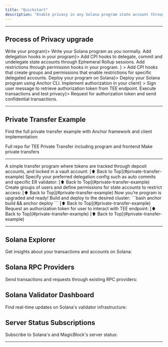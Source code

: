 ```yaml
---
title: "Quickstart"
description: "Enable privacy in any Solana program state account through MagicBlock's ER and Trusted Execution Environment on Intel TDX."
---
```




---

## Process of Privacy upgrade

<Steps>
  <Step title={<a href="#1-write-program">Write your program</a>}>
    Write your Solana program as you normally.
  </Step>
  <Step title={<a href="#2-delegate">Add delegation hooks in your program</a>}>
    Add CPI hooks to delegate, commit and undelegate state accounts through
    Ephemeral Rollup sessions.
  </Step>
  <Step
    title={
      <a href="#3-restrict">
        Add restrictions through permission hooks in your program.
      </a>
    }
  >
    Add CPI hooks that create groups and permissions that enable restrictions
    for specific delegated accounts.
  </Step>
  <Step title={<a href="#4-deploy">Deploy your program on Solana</a>}>
    Deploy your Solana program using Anchor CLI.
  </Step>
  <Step
    title={<a href="#5-authorize">Implement authorization in your client</a>}
  >
    Sign user message to retrieve authorization token from TEE endpoint.
  </Step>
  <Step title={<a href="#6-test">Execute transactions and test privacy</a>}>
    Request for authorization token and send confidential transactions.
  </Step>
</Steps>

---

## Private Transfer Example

<Software />

Find the full private transfer example with Anchor framework and client implementation:

<CardGroup cols={2}>
  <Card
    title="Private Transfer Repo"
    icon="github"
    href="https://github.com/magicblock-labs/private-payments-demo"
    iconType="duotone"
  >
    Full repo for TEE Private Transfer including program and frontend
  </Card>
  <Card
    title="Private Transfer dApp"
    icon="shield-check"
    href="https://private-payments.magicblock.app"
    iconType="duotone"
  >
    Make private transfers
  </Card>
</CardGroup>

---

<Tabs>
    <Tab title="1. Write program">
        A simple transfer program where tokens are tracked through deposit accounts, and locked in a vault account:
        <WriteProgramCode />
        [⬆️ Back to Top](#private-transfer-example)
    </Tab>
    <Tab title="2. Delegate">
        <DelegationInfo />
        Specify your preferred delegation config such as auto commits and specific ER validator:
        <Validators />
        <DelegateCode />
        [⬆️ Back to Top](#private-transfer-example)
    </Tab>
    <Tab title="3. Restrict">
        Create groups of users and define permissions for state accounts to restrict access:
        <RestrictCode />
        [⬆️ Back to Top](#private-transfer-example)
    </Tab>
    <Tab title="4. Deploy">
        Now you’re program is upgraded and ready! Build and deploy to the desired cluster:
        ```bash
          anchor build && anchor deploy
        ```
        [⬆️ Back to Top](#private-transfer-example)
    </Tab>
    <Tab title="5. Authorize">
        Request an authorization token for user to interact with TEE endpoint:
        <AuthorizeCode />
        [⬆️ Back to Top](#private-transfer-example)
    </Tab>
    <Tab title="6. Test">
        <Construction />
        [⬆️ Back to Top](#private-transfer-example)
    </Tab>

</Tabs>

---

## Solana Explorer

Get insights about your transactions and accounts on Solana:

<ExplorerCards />

## Solana RPC Providers

Send transactions and requests through existing RPC providers:

<RpcCards />

## Solana Validator Dashboard

Find real-time updates on Solana's validator infrastructure:

<ValidatorCards />

## Server Status Subscriptions

Subscribe to Solana's and MagicBlock's server status:

<ServerStatusCards />

---
